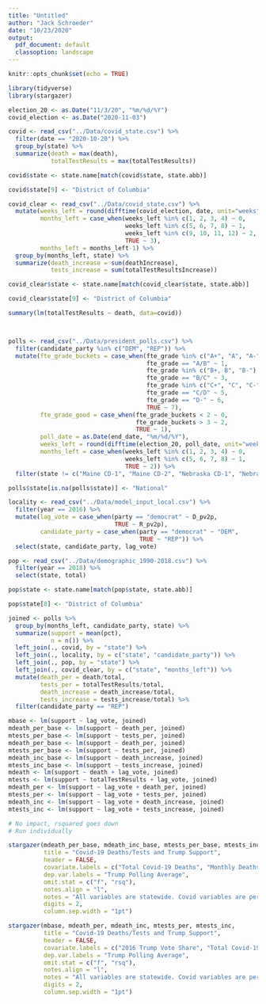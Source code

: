 ```yaml
---
title: "Untitled"
author: "Jack Schroeder"
date: "10/23/2020"
output:
  pdf_document: default
  classoption: landscape
---
```


```r
knitr::opts_chunk$set(echo = TRUE)

library(tidyverse)
library(stargazer)

election_20 <- as.Date("11/3/20", "%m/%d/%Y")
covid_election <- as.Date("2020-11-03")

covid <- read_csv("../Data/covid_state.csv") %>% 
  filter(date == "2020-10-20") %>% 
  group_by(state) %>% 
  summarize(death = max(death),
            totalTestResults = max(totalTestResults))

covid$state <- state.name[match(covid$state, state.abb)]

covid$state[9] <- "District of Columbia"

covid_clear <- read_csv("../Data/covid_state.csv") %>% 
  mutate(weeks_left = round(difftime(covid_election, date, unit="weeks")),
         months_left = case_when(weeks_left %in% c(1, 2, 3, 4) ~ 0,
                                 weeks_left %in% c(5, 6, 7, 8) ~ 1,
                                 weeks_left %in% c(9, 10, 11, 12) ~ 2,
                                 TRUE ~ 3),
         months_left = months_left-1) %>% 
  group_by(months_left, state) %>% 
  summarize(death_increase = sum(deathIncrease),
            tests_increase = sum(totalTestResultsIncrease))

covid_clear$state <- state.name[match(covid_clear$state, state.abb)]

covid_clear$state[9] <- "District of Columbia"

summary(lm(totalTestResults ~ death, data=covid))



polls <- read_csv("../Data/president_polls.csv") %>% 
  filter(candidate_party %in% c("DEM", "REP")) %>% 
  mutate(fte_grade_buckets = case_when(fte_grade %in% c("A+", "A", "A-") ~ 0,
                                       fte_grade == "A/B" ~ 1,
                                       fte_grade %in% c("B+, B", "B-") ~ 2,
                                       fte_grade == "B/C" ~ 3,
                                       fte_grade %in% c("C+", "C", "C-") ~ 4,
                                       fte_grade == "C/D" ~ 5,
                                       fte_grade == "D-" ~ 6,
                                       TRUE ~ 7),
         fte_grade_good = case_when(fte_grade_buckets < 2 ~ 0,
                                    fte_grade_buckets > 3 ~ 2,
                                    TRUE ~ 1),
         poll_date = as.Date(end_date, "%m/%d/%Y"),
         weeks_left = round(difftime(election_20, poll_date, unit="weeks")),
         months_left = case_when(weeks_left %in% c(1, 2, 3, 4) ~ 0,
                                 weeks_left %in% c(5, 6, 7, 8) ~ 1,
                                 TRUE ~ 2)) %>% 
  filter(state != c("Maine CD-1", "Maine CD-2", "Nebraska CD-1", "Nebraska CD-2", "Nebraska CD-3"))

polls$state[is.na(polls$state)] <- "National"

locality <- read_csv("../Data/model_input_local.csv") %>% 
  filter(year == 2016) %>% 
  mutate(lag_vote = case_when(party == "democrat" ~ D_pv2p,
                              TRUE ~ R_pv2p),
         candidate_party = case_when(party == "democrat" ~ "DEM",
                                     TRUE ~ "REP")) %>%
  select(state, candidate_party, lag_vote)

pop <- read_csv("../Data/demographic_1990-2018.csv") %>% 
  filter(year == 2018) %>% 
  select(state, total)

pop$state <- state.name[match(pop$state, state.abb)]

pop$state[8] <- "District of Columbia"

joined <- polls %>% 
  group_by(months_left, candidate_party, state) %>% 
  summarize(support = mean(pct),
            n = n()) %>% 
  left_join(., covid, by = "state") %>% 
  left_join(., locality, by = c("state", "candidate_party")) %>%
  left_join(., pop, by = "state") %>% 
  left_join(., covid_clear, by = c("state", "months_left")) %>% 
  mutate(death_per = death/total,
         tests_per = totalTestResults/total,
         death_increase = death_increase/total,
         tests_increase = tests_increase/total) %>% 
  filter(candidate_party == "REP")

mbase <- lm(support ~ lag_vote, joined)
mdeath_per_base <- lm(support ~ death_per, joined)
mtests_per_base <- lm(support ~ tests_per, joined)
mdeath_per_base <- lm(support ~ death_per, joined)
mtests_per_base <- lm(support ~ tests_per, joined)
mdeath_inc_base <- lm(support ~ death_increase, joined)
mtests_inc_base <- lm(support ~ tests_increase, joined)
mdeath <- lm(support ~ death + lag_vote, joined)
mtests <- lm(support ~ totalTestResults + lag_vote, joined)
mdeath_per <- lm(support ~ lag_vote + death_per, joined)
mtests_per <- lm(support ~ lag_vote + tests_per, joined)
mdeath_inc <- lm(support ~ lag_vote + death_increase, joined)
mtests_inc <- lm(support ~ lag_vote + tests_increase, joined)

# No impact, rsquared goes down
# Run individually
```

```r
stargazer(mdeath_per_base, mdeath_inc_base, mtests_per_base, mtests_inc_base, 
          title = "Covid-19 Deaths/Tests and Trump Support",
          header = FALSE,
          covariate.labels = c("Total Covid-19 Deaths", "Monthly Deaths Increase", "Total Covid-19 Tests", "Monthly Tests Increase"),
          dep.var.labels = "Trump Polling Average",
          omit.stat = c("f", "rsq"),
          notes.align = "l",
          notes = "All variables are statewide. Covid variables are per-capita.",
          digits = 2,
          column.sep.width = "1pt")

stargazer(mbase, mdeath_per, mdeath_inc, mtests_per, mtests_inc, 
          title = "Covid-19 Deaths/Tests and Trump Support",
          header = FALSE,
          covariate.labels = c("2016 Trump Vote Share", "Total Covid-19 Deaths", "Monthly Deaths Increase", "Total Covid-19 Tests", "Monthly Tests Increase"),
          dep.var.labels = "Trump Polling Average",
          omit.stat = c("f", "rsq"),
          notes.align = "l",
          notes = "All variables are statewide. Covid variables are per-capita.",
          digits = 2,
          column.sep.width = "1pt")
```

